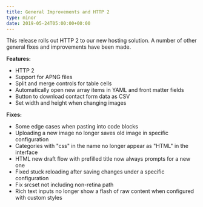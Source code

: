 ```yaml
---
title: General Improvements and HTTP 2
type: minor
date: 2019-05-24T05:00:00+00:00
---
```


This release rolls out HTTP 2 to our new hosting solution. A number of other general fixes and improvements have been made.

**Features:**

* HTTP 2
* Support for APNG files
* Split and merge controls for table cells
* Automatically open new array items in YAML and front matter fields
* Button to download contact form data as CSV
* Set width and height when changing images

**Fixes:**

* Some edge cases when pasting into code blocks
* Uploading a new image no longer saves old image in specific configuration
* Categories with "css" in the name no longer appear as "HTML" in the interface
* HTML new draft flow with prefilled title now always prompts for a new one
* Fixed stuck reloading after saving changes under a specific configuration
* Fix srcset not including non-retina path
* Rich text inputs no longer show a flash of raw content when configured with custom styles